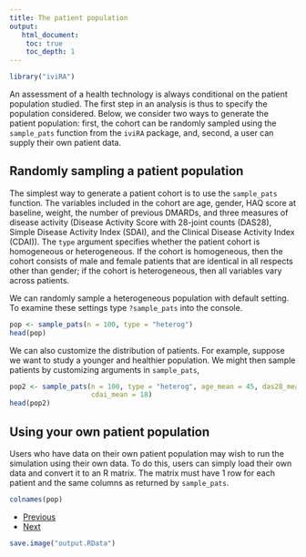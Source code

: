 ```yaml
---
title: The patient population
output: 
   html_document:
    toc: true
    toc_depth: 1
--- 
```


```r
library("iviRA")
```

An assessment of a health technology is always conditional on the patient population studied. The first step in an analysis is thus to specify the population considered. Below, we consider two ways to generate the patient population: first, the cohort can be randomly sampled using the `sample_pats` function from the `iviRA` package, and, second, a user can supply their own patient data. 

## Randomly sampling a patient population 
The simplest way to generate a patient cohort is to use the `sample_pats` function. The variables included in the cohort are age, gender, HAQ score at baseline, weight, the number of previous DMARDs, and three measures of disease activity (Disease Activity
Score with 28-joint counts (DAS28), Simple Disease Activity Index (SDAI), and the Clinical Disease Activity Index (CDAI)). The `type` argument specifies whether the patient cohort is homogeneous or heterogeneous. If the cohort is homogeneous, then the cohort consists of male and female patients that are identical in all respects other than gender; if the cohort is heterogeneous, then all variables vary across patients.

We can randomly sample a heterogeneous population with default setting. To examine these settings type `?sample_pats` into the console. 

```r
pop <- sample_pats(n = 100, type = "heterog")
head(pop)
```

We can also customize the distribution of patients. For example, suppose we want to study a younger and healthier population. We might then sample patients by customizing arguments in `sample_pats`,

```r
pop2 <- sample_pats(n = 100, type = "heterog", age_mean = 45, das28_mean = 4, sdai_mean = 20, 
                    cdai_mean = 18)
head(pop2)
```

## Using your own patient population
Users who have data on their own patient population may wish to run the simulation using their own data. To do this, users can simply load their own data and convert it to an R matrix. The matrix must have 1 row for each patient and the same columns as returned by `sample_pats`.

```r
colnames(pop)
```

<div>
<ul class="pager">
  <li class="previous"><a href="00-intro.html">Previous</a></li>
  <li class="next"><a href="02-arms.html">Next</a></li>
</ul>
</div>

```r
save.image("output.RData")
```